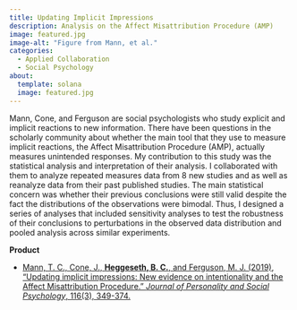 ```yaml
---
title: Updating Implicit Impressions
description: Analysis on the Affect Misattribution Procedure (AMP)
image: featured.jpg
image-alt: "Figure from Mann, et al."
categories:
  - Applied Collaboration
  - Social Psychology
about: 
  template: solana
  image: featured.jpg
---
```


Mann, Cone, and Ferguson are social psychologists who study explicit and implicit reactions to new information. There have been questions in the scholarly community about whether the main tool that they use to measure implicit reactions, the Affect Misattribution Procedure (AMP), actually measures unintended responses. My contribution to this study was the statistical analysis and interpretation of their analysis. I collaborated with them to analyze repeated measures data from 8 new studies and as well as reanalyze data from their past published studies.  The main statistical concern was whether their previous conclusions were still valid despite the fact the distributions of the observations were bimodal. Thus, I designed a series of analyses that included sensitivity analyses to test the robustness of their conclusions to perturbations in the observed data distribution and pooled analysis across similar experiments. 

**Product** 

- [Mann, T. C., Cone, J., **Heggeseth, B. C.**, and Ferguson, M. J. (2019), "Updating implicit impressions: New evidence on intentionality and the Affect Misattribution Procedure." *Journal of Personality and Social Psychology*, 116(3), 349-374.
](https://pubmed.ncbi.nlm.nih.gov/30802132/) 